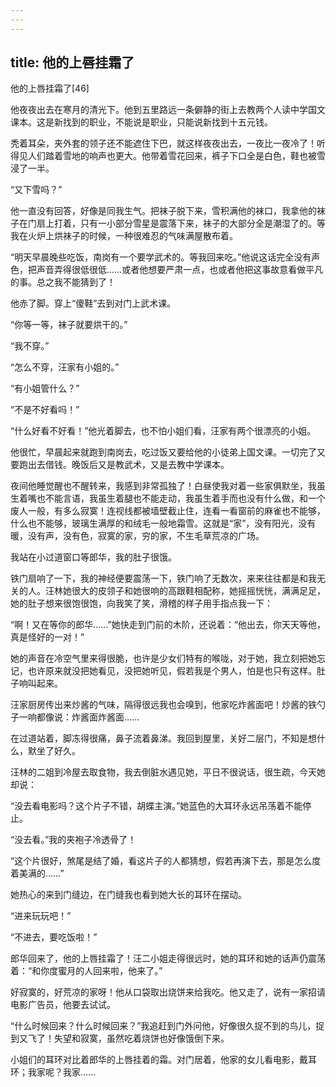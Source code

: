 ```yaml
---
---
---
```

title: 他的上唇挂霜了
---




他的上唇挂霜了[46]



他夜夜出去在寒月的清光下。他到五里路远一条僻静的街上去教两个人读中学国文课本。这是新找到的职业，不能说是职业，只能说新找到十五元钱。

秃着耳朵，夹外套的领子还不能遮住下巴，就这样夜夜出去，一夜比一夜冷了！听得见人们踏着雪地的响声也更大。他带着雪花回来，裤子下口全是白色，鞋也被雪浸了一半。

“又下雪吗？”

他一直没有回答，好像是同我生气。把袜子脱下来，雪积满他的袜口，我拿他的袜子在门扇上打着，只有一小部分雪星是震落下来，袜子的大部分全是潮湿了的。等我在火炉上烘袜子的时候，一种很难忍的气味满屋散布着。

“明天早晨晚些吃饭，南岗有一个要学武术的。等我回来吃。”他说这话完全没有声色，把声音弄得很低很低……或者他想要严肃一点，也或者他把这事故意看做平凡的事。总之我不能猜到了！

他赤了脚。穿上“傻鞋”去到对门上武术课。

“你等一等，袜子就要烘干的。”

“我不穿。”

“怎么不穿，汪家有小姐的。”

“有小姐管什么？”

“不是不好看吗！”

“什么好看不好看！”他光着脚去，也不怕小姐们看，汪家有两个很漂亮的小姐。

他很忙，早晨起来就跑到南岗去，吃过饭又要给他的小徒弟上国文课。一切完了又要跑出去借钱。晚饭后又是教武术，又是去教中学课本。

夜间他睡觉醒也不醒转来，我感到非常孤独了！白昼使我对着一些家俱默坐，我虽生着嘴也不能言语，我虽生着腿也不能走动，我虽生着手而也没有什么做，和一个废人一般，有多么寂寞！连视线都被墙壁截止住，连看一看窗前的麻雀也不能够，什么也不能够，玻璃生满厚的和绒毛一般地霜雪。这就是“家”，没有阳光，没有暖，没有声，没有色，寂寞的家，穷的家，不生毛草荒凉的广场。

我站在小过道窗口等郎华，我的肚子很饿。

铁门扇响了一下，我的神经便要震荡一下，铁门响了无数次，来来往往都是和我无关的人。汪林她很大的皮领子和她很响的高跟鞋相配称，她摇摇恍恍，满满足足，她的肚子想来很饱很饱，向我笑了笑，滑稽的样子用手指点我一下：

“啊！又在等你的郎华……”她快走到门前的木阶，还说着：“他出去，你天天等他，真是怪好的一对！”

她的声音在冷空气里来得很脆，也许是少女们特有的喉咙，对于她，我立刻把她忘记，也许原来就没把她看见，没把她听见，假若我是个男人，怕是也只有这样。肚子响叫起来。

汪家厨房传出来炒酱的气味，隔得很远我也会嗅到，他家吃炸酱面吧！炒酱的铁勺子一响都像说：炸酱面炸酱面……

在过道站着，脚冻得很痛，鼻子流着鼻涕。我回到屋里，关好二层门，不知是想什么，默坐了好久。

汪林的二姐到冷屋去取食物，我去倒脏水遇见她，平日不很说话，很生疏，今天她却说：

“没去看电影吗？这个片子不错，胡蝶主演。”她蓝色的大耳环永远吊荡着不能停止。

“没去看。”我的夹袍子冷透骨了！

“这个片很好，煞尾是结了婚，看这片子的人都猜想，假若再演下去，那是怎么度着美满的……”

她热心的来到门缝边，在门缝我也看到她大长的耳环在摆动。

“进来玩玩吧！”

“不进去，要吃饭啦！”

郎华回来了，他的上唇挂霜了！汪二小姐走得很远时，她的耳环和她的话声仍震荡着：“和你度蜜月的人回来啦，他来了。”

好寂寞的，好荒凉的家呀！他从口袋取出烧饼来给我吃。他又走了，说有一家招请电影广告员，他要去试试。

“什么时候回来？什么时候回来？”我追赶到门外问他，好像很久捉不到的鸟儿，捉到又飞了！失望和寂寞，虽然吃着烧饼也好像饿倒下来。

小姐们的耳环对比着郎华的上唇挂着的霜。对门居着，他家的女儿看电影，戴耳环；我家呢？我家……